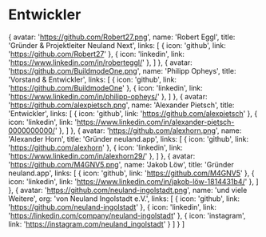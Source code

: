 # Entwickler


  {
    avatar: 'https://github.com/Robert27.png',
    name: 'Robert Eggl',
    title: 'Gründer & Projektleiter Neuland Next',
    links: [
      { icon: 'github', link: 'https://github.com/Robert27' },
      { icon: 'linkedin', link: 'https://www.linkedin.com/in/roberteggl/' },
    ]
  },
  {
    avatar: 'https://github.com/BuildmodeOne.png',
    name: 'Philipp Opheys',
    title: 'Vorstand & Entwickler',
    links: [
      { icon: 'github', link: 'https://github.com/BuildmodeOne' },
      { icon: 'linkedin', link: 'https://www.linkedin.com/in/philipp-opheys/' },
    ]
  },
  {
    avatar: 'https://github.com/alexpietsch.png',
    name: 'Alexander Pietsch',
    title: 'Entwickler',
    links: [
      { icon: 'github', link: 'https://github.com/alexpietsch' },
      { icon: 'linkedin', link: 'https://www.linkedin.com/in/alexander-pietsch-0000000000/' },
    ]
  },
  {
    avatar: 'https://github.com/alexhorn.png',
    name: 'Alexander Horn',
    title: 'Gründer neuland.app',
    links: [
      { icon: 'github', link: 'https://github.com/alexhorn' },
      { icon: 'linkedin', link: 'https://www.linkedin.com/in/alexhorn29/' },
    ]
  },
  {
    avatar: 'https://github.com/M4GNV5.png',
    name: 'Jakob Löw',
    title: 'Gründer neuland.app',
    links: [
      { icon: 'github', link: 'https://github.com/M4GNV5' },
      { icon: 'linkedin', link: 'https://www.linkedin.com/in/jakob-löw-1814431b4/' },
    ]
  },
  {
    avatar: 'https://github.com/neuland-ingolstadt.png',
    name: 'und viele Weitere',
    org: 'von Neuland Ingolstadt e.V.',
    links: [
      { icon: 'github', link: 'https://github.com/neuland-ingolstadt' },
      { icon: 'linkedin', link: 'https://linkedin.com/company/neuland-ingolstadt' },
      { icon: 'instagram', link: 'https://instagram.com/neuland_ingolstadt' }
    ]
  }
]

<TeamMembers members={members} />
